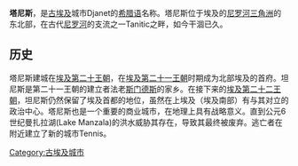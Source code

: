 {{unreferenced|time=2011-12-25}} 
{{Hiero | Djanet (''ḏˁn.t'')|  <hiero>D:a-n:t*Z1-mw:N36-N21:niwt-.- or D:a-n:,:t*niwt</hiero> | align=right | era=egypt}}
'''塔尼斯'''，是[[古埃及|古埃及]]城市Djanet的[[希腊语|希腊语]]名称。塔尼斯位于埃及的[[尼罗河三角洲|尼罗河三角洲]]的东北部，在古代[[尼罗河|尼罗河]]的支流之一Tanitic之畔，如今干涸已久。

==历史==
{{commons category|Tanis, Egypt}}
塔尼斯建城在[[埃及第二十王朝|埃及第二十王朝]]，在[[埃及第二十一王朝|埃及第二十一王朝]]时期成为北部埃及的首府。坦尼斯是第二十一王朝的建立者法老[[斯门德斯|斯门德斯]]的家乡。在接下来的[[埃及第二十二王朝|埃及第二十二王朝]]，坦尼斯仍然保留了埃及首都的地位，虽然在上埃及（埃及南部）有与其对立的政治中心。塔尼斯也是一个重要的商业城市，在地理上具有战略意义。直到公元6世纪曼扎拉湖(Lake Manzala)的洪水威胁其存在，导致其最终被废弃。逃亡者在附近建立了新的城市Tennis。

{{start box}}
{{succession box|title=[[埃及首都|埃及首都]]|before=[[底比斯_(埃及)|底比斯]]|after=[[塞易斯|塞易斯]]|years=公元前1078–公元前740}}
{{end box}}

{{DEFAULTSORT: Tanis}}
[[Category:古埃及城市|Category:古埃及城市]]
{{Egypt-stub}}